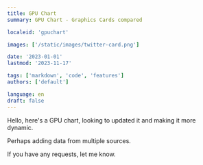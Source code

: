 ```yaml
---
title: GPU Chart
summary: GPU Chart - Graphics Cards compared

localeid: 'gpuchart'

images: ['/static/images/twitter-card.png']

date: '2023-01-01'
lastmod: '2023-11-17'

tags: ['markdown', 'code', 'features']
authors: ['default']

language: en
draft: false
---
```


Hello, here's a GPU chart, looking to updated it and making it more dynamic.

Perhaps adding data from multiple sources.

If you have any requests, let me know.

<Chart />
